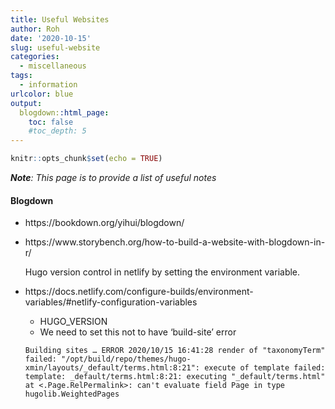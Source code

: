 ```yaml
---
title: Useful Websites
author: Roh
date: '2020-10-15'
slug: useful-website
categories:
  - miscellaneous
tags:
  - information
urlcolor: blue
output:
  blogdown::html_page:
    toc: false
    #toc_depth: 5
---
```


```r
knitr::opts_chunk$set(echo = TRUE)
```

*__Note__: This page is to provide a list of useful notes*

#### Blogdown

- https://bookdown.org/yihui/blogdown/
- https://www.storybench.org/how-to-build-a-website-with-blogdown-in-r/

  Hugo version control in netlify by setting the environment variable.

- https://docs.netlify.com/configure-builds/environment-variables/#netlify-configuration-variables
  - HUGO_VERSION
  - We need to set this not to have 'build-site' error
  
  `Building sites … ERROR 2020/10/15 16:41:28 render of "taxonomyTerm" failed: "/opt/build/repo/themes/hugo-xmin/layouts/_default/terms.html:8:21": execute of template failed: template: _default/terms.html:8:21: executing "_default/terms.html" at <.Page.RelPermalink>: can't evaluate field Page in type hugolib.WeightedPages`
  

  
  